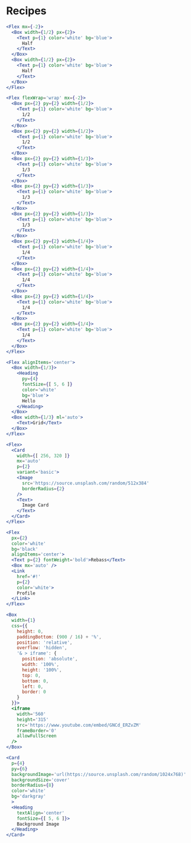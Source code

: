 

# Recipes

```.jsx
<Flex mx={-2}>
  <Box width={1/2} px={2}>
    <Text p={1} color='white' bg='blue'>
      Half
    </Text>
  </Box>
  <Box width={1/2} px={2}>
    <Text p={1} color='white' bg='blue'>
      Half
    </Text>
  </Box>
</Flex>
```

```.jsx
<Flex flexWrap='wrap' mx={-2}>
  <Box px={2} py={2} width={1/2}>
    <Text p={1} color='white' bg='blue'>
      1/2
    </Text>
  </Box>
  <Box px={2} py={2} width={1/2}>
    <Text p={1} color='white' bg='blue'>
      1/2
    </Text>
  </Box>
  <Box px={2} py={2} width={1/3}>
    <Text p={1} color='white' bg='blue'>
      1/3
    </Text>
  </Box>
  <Box px={2} py={2} width={1/3}>
    <Text p={1} color='white' bg='blue'>
      1/3
    </Text>
  </Box>
  <Box px={2} py={2} width={1/3}>
    <Text p={1} color='white' bg='blue'>
      1/3
    </Text>
  </Box>
  <Box px={2} py={2} width={1/4}>
    <Text p={1} color='white' bg='blue'>
      1/4
    </Text>
  </Box>
  <Box px={2} py={2} width={1/4}>
    <Text p={1} color='white' bg='blue'>
      1/4
    </Text>
  </Box>
  <Box px={2} py={2} width={1/4}>
    <Text p={1} color='white' bg='blue'>
      1/4
    </Text>
  </Box>
  <Box px={2} py={2} width={1/4}>
    <Text p={1} color='white' bg='blue'>
      1/4
    </Text>
  </Box>
</Flex>
```

```.jsx
<Flex alignItems='center'>
  <Box width={1/3}>
    <Heading
      py={4}
      fontSize={[ 5, 6 ]}
      color='white'
      bg='blue'>
      Hello
    </Heading>
  </Box>
  <Box width={1/3} ml='auto'>
    <Text>Grid</Text>
  </Box>
</Flex>
```

```.jsx
<Flex>
  <Card
    width={[ 256, 320 ]}
    mx='auto'
    p={2}
    variant='basic'>
    <Image
      src='https://source.unsplash.com/random/512x384'
      borderRadius={2}
    />
    <Text>
      Image Card
    </Text>
  </Card>
</Flex>
```

```.jsx
<Flex
  px={2}
  color='white'
  bg='black'
  alignItems='center'>
  <Text p={2} fontWeight='bold'>Rebass</Text>
  <Box mx='auto' />
  <Link
    href='#!'
    p={2}
    color='white'>
    Profile
  </Link>
</Flex>
```

```.jsx
<Box
  width={1}
  css={{
    height: 0,
    paddingBottom: (900 / 16) + '%',
    position: 'relative',
    overflow: 'hidden',
    '& > iframe': {
      position: 'absolute',
      width: '100%',
      height: '100%',
      top: 0,
      bottom: 0,
      left: 0,
      border: 0
    }
  }}>
  <iframe
    width='560'
    height='315'
    src='https://www.youtube.com/embed/GNCd_ERZvZM'
    frameBorder='0'
    allowFullScreen
  />
</Box>
```

```.jsx
<Card
  p={4}
  py={6}
  backgroundImage='url(https://source.unsplash.com/random/1024x768)'
  backgroundSize='cover'
  borderRadius={8}
  color='white'
  bg='darkgray'
  >
  <Heading
    textAlign='center'
    fontSize={[ 5, 6 ]}>
    Background Image
  </Heading>
</Card>
```
